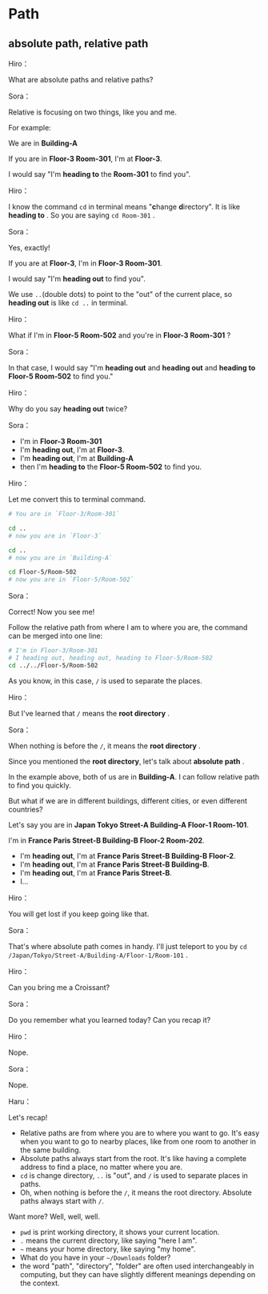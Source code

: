 # Path

## absolute path, relative path

Hiro：

What are absolute paths and relative paths?


Sora：

Relative is focusing on two things, like you and me.

For example:

We are in **Building-A**

If you are in **Floor-3 Room-301**, I'm at **Floor-3**.

I would say "I'm **heading to** the **Room-301** to find you".


Hiro：

I know the command `cd` in terminal means "**c**hange **d**irectory". It is like **heading to** . So you are saying `cd Room-301` .  


Sora：

Yes, exactly!

If you are at **Floor-3**, I'm in **Floor-3 Room-301**.

I would say "I'm **heading out** to find you".

We use `..`(double dots) to point to the "out" of the current place, so **heading out** is like `cd ..` in terminal.


Hiro：

What if I'm in **Floor-5 Room-502** and you're in **Floor-3 Room-301** ?


Sora：

In that case, I would say "I'm **heading out** and **heading out** and **heading to Floor-5 Room-502** to find you."


Hiro：

Why do you say **heading out** twice?

Sora：

- I'm in **Floor-3 Room-301**
- I'm **heading out**, I'm at **Floor-3**.
- I'm **heading out**, I'm at **Building-A**
- then I'm **heading to** the **Floor-5 Room-502** to find you.


Hiro：

Let me convert this to terminal command.

```bash
# You are in `Floor-3/Room-301`

cd ..
# now you are in `Floor-3`

cd ..
# now you are in `Building-A`

cd Floor-5/Room-502
# now you are in `Floor-5/Room-502`
```


Sora：

Correct! Now you see me!


Follow the relative path from where I am to where you are, the command can be merged into one line:

```bash
# I'm in Floor-3/Room-301
# I heading out, heading out, heading to Floor-5/Room-502
cd ../../Floor-5/Room-502
```

As you know, in this case, `/` is used to separate the places.


Hiro：

But I've learned that `/` means the **root directory** .


Sora：

When nothing is before the `/`, it means the **root directory** .

Since you mentioned the **root directory**, let's talk about **absolute path** .

In the example above, both of us are in **Building-A**. I can follow relative path to find you quickly.

But what if we are in different buildings, different cities, or even different countries?

Let's say you are in **Japan Tokyo Street-A Building-A Floor-1 Room-101**.

I'm in **France Paris Street-B Building-B Floor-2 Room-202**.

- I'm **heading out**, I'm at **France Paris Street-B Building-B Floor-2**.
- I'm **heading out**, I'm at **France Paris Street-B Building-B**.
- I'm **heading out**, I'm at **France Paris Street-B**.
- I...


Hiro：


You will get lost if you keep going like that.


Sora：

That's where absolute path comes in handy. I'll just teleport to you by `cd /Japan/Tokyo/Street-A/Building-A/Floor-1/Room-101` .


Hiro：

Can you bring me a Croissant?


Sora：

Do you remember what you learned today? Can you recap it?


Hiro：

Nope.


Sora：

Nope.


Haru：

Let's recap!

- Relative paths are from where you are to where you want to go. It's easy when you want to go to nearby places, like from one room to another in the same building.
- Absolute paths always start from the root. It's like having a complete address to find a place, no matter where you are.
- `cd` is change directory, `..` is "out", and `/` is used to separate places in paths. 
- Oh, when nothing is before the `/`, it means the root directory. Absolute paths always start with `/`.

Want more? Well, well, well.

- `pwd` is print working directory, it shows your current location.
- `.` means the current directory, like saying "here I am".
- `~` means your home directory, like saying "my home".
- What do you have in your `~/Downloads` folder?
- the word "path", "directory", "folder" are often used interchangeably in computing, but they can have slightly different meanings depending on the context.
